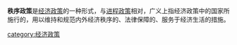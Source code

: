 {{Multiple issues|
{{Expand language|1=de|time=2022-01-19T07:08:36+00:00}}
{{Unreferenced|time=2022-01-19T07:08:36+00:00}}
}}
'''秩序政策'''是[[经济政策|经济政策]]的一种形式，与[[进程政策|进程政策]]相对，广义上指经济政策中的国家所施行的，用以维持和规范内外经济秩序的、法律保障的、服务于经济生活的措施。

{{Economy-stub}}
[[category:经济政策|category:经济政策]]
